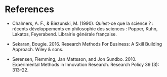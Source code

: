 
# References



- Chalmers, A. F., & Biezunski, M. (1990). Qu’est-ce que la science ? : récents développements en philosophie des sciences : Popper, Kuhn, Lakatos, Feyerabend. Librairie générale française.

- Sekaran, Bougie. 2016. Research Methods For Business: A Skill Building Approach. Wiley & sons.

- Sørensen, Flemming, Jan Mattsson, and Jon Sundbo. 2010. Experimental Methods in Innovation Research. Research Policy 39 (3): 313–22.
